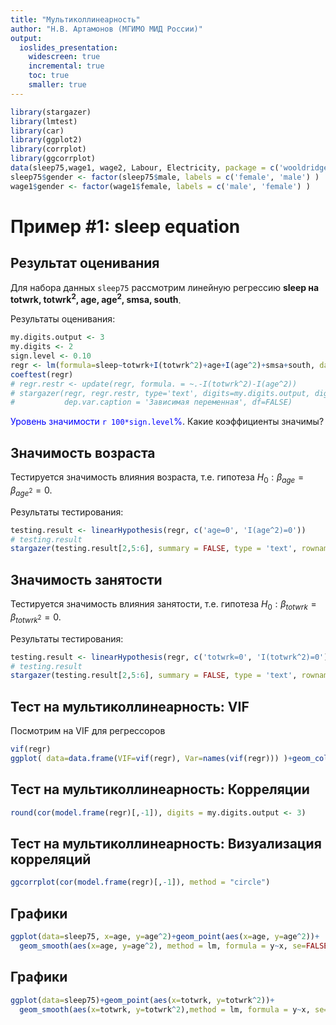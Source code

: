 ```yaml
---
title: "Мультиколлинеарность"
author: "Н.В. Артамонов (МГИМО МИД России)"
output:
  ioslides_presentation:
    widescreen: true
    incremental: true
    toc: true
    smaller: true
---
```


```r
library(stargazer)
library(lmtest)
library(car)
library(ggplot2)
library(corrplot)
library(ggcorrplot)
data(sleep75,wage1, wage2, Labour, Electricity, package = c('wooldridge', 'Ecdat') )
sleep75$gender <- factor(sleep75$male, labels = c('female', 'male') )
wage1$gender <- factor(wage1$female, labels = c('male', 'female') )
```

# Пример #1: sleep equation

## Результат оценивания

Для набора данных `sleep75` рассмотрим линейную регрессию **sleep на
totwrk, totwrk^2^, age, age^2^, smsa, south**.

Результаты оценивания:

```r
my.digits.output <- 3
my.digits <- 2
sign.level <- 0.10
regr <- lm(formula=sleep~totwrk+I(totwrk^2)+age+I(age^2)+smsa+south, data=sleep75)
coeftest(regr)
# regr.restr <- update(regr, formula. = ~.-I(totwrk^2)-I(age^2))
# stargazer(regr, regr.restr, type='text', digits=my.digits.output, digit.separator = '', 
#           dep.var.caption = 'Зависимая переменная', df=FALSE)
```

[Уровень значимости `r 100*sign.level`%]{style="color: blue"}. Какие
коэффициенты значимы? 

## Значимость возраста

Тестируется значимость влияния возраста, т.е. гипотеза
$H_0:\beta_{age}=\beta_{age^2}=0$.

Результаты тестирования:

```r
testing.result <- linearHypothesis(regr, c('age=0', 'I(age^2)=0'))
# testing.result
stargazer(testing.result[2,5:6], summary = FALSE, type = 'text', rownames=FALSE)
```

## Значимость занятости

Тестируется значимость влияния занятости, т.е. гипотеза
$H_0:\beta_{totwrk}=\beta_{totwrk^2}=0$.

Результаты тестирования:

```r
testing.result <- linearHypothesis(regr, c('totwrk=0', 'I(totwrk^2)=0'))
# testing.result
stargazer(testing.result[2,5:6], summary = FALSE, type = 'text', rownames=FALSE)
```

##  Тест на мультиколлинеарность: VIF

Посмотрим на VIF для регрессоров

```r
vif(regr)
ggplot( data=data.frame(VIF=vif(regr), Var=names(vif(regr))) )+geom_col(aes(y=VIF, x=Var))
```

##  Тест на мультиколлинеарность: Корреляции

```r
round(cor(model.frame(regr)[,-1]), digits = my.digits.output <- 3)
```

##  Тест на мультиколлинеарность: Визуализация корреляций

```r
ggcorrplot(cor(model.frame(regr)[,-1]), method = "circle")
```

## Графики

```r
ggplot(data=sleep75, x=age, y=age^2)+geom_point(aes(x=age, y=age^2))+
  geom_smooth(aes(x=age, y=age^2), method = lm, formula = y~x, se=FALSE)
```

## Графики

```r
ggplot(data=sleep75)+geom_point(aes(x=totwrk, y=totwrk^2))+
  geom_smooth(aes(x=totwrk, y=totwrk^2),method = lm, formula = y~x, se=FALSE)
```
